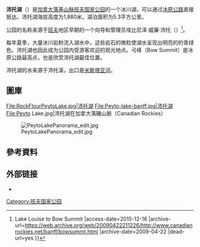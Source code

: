 {{noteTA
|1=zh-hans:落基山脉; zh-hant:洛磯山脈; zh-cn:落基山脉; zh-tw:洛磯山脈;
}}
{{Infobox_lake
 |湖泊名稱 = 沛托湖<br />Peyto Lake
 |湖泊照片 = Peyto Lake-Banff NP-Canada.jpg
 |湖泊照片標題 = 自弓峰眺望沛托湖
 |測深圖 =
 |測深圖標題 =
 |湖泊所在地 = [[亚伯达省|亚伯达省]][[班夫国家公园|班夫国家公园]]
 |座標 = {{coord|51|43|37|N|116|31|19|W|region:CA-AB_type:waterbody}}
 |湖泊類別 = [[冰蝕湖|冰蝕湖]]
 |流入 =
 |流出 =
 |集水區面積 =
 |集水區國家 = {{加拿大}}
 |湖泊長度 = {{convert|2.8|km|mi}}
 |湖泊闊度 = {{convert|0.8|km|mi}}
 |湖泊面積 = {{convert|5.3|km2|mi2}}
 |平均深度 =
 |最深深度 =
 |水體體積 =
 |湖水停留時間 =
 |湖岸線長度 =
 |海拔高度 = {{convert|1880|m|ft|abbr=on}}
 |湖中島嶼 =
 |湖邊城鎮 =
}}
 
'''沛托湖'''（{{lang-en|'''Peyto Lake'''}}）是[[加拿大|加拿大]][[落基山脉|落基山脉]][[班夫国家公园|班夫国家公园]]的一个冰川湖，可以通过[[冰原公路|冰原公路]]直接抵达。沛托湖海拔高度为1,880米，湖泊面积为5.3平方公里。

公园的名称来源于[[班夫|班夫]]地区早期的一个向导和管理员埃比尼泽·威廉·沛托（{{lang|en|Ebenezer William Peyto}}）<ref>{{Cite web |url=http://www.canadianrockies.net/banff/bowsummt.html |title=Banff National Park {{!}} Lake Louise to Bow Summit<!-- Bot generated title --> |access-date=2015-12-16 |archive-url=https://web.archive.org/web/20090422211226/http://www.canadianrockies.net/banff/bowsummt.html |archive-date=2009-04-22 |dead-url=yes }}</ref>。

每年夏季，大量冰川岩粉流入湖水中，这些岩石的微粒使湖水呈现出明亮的的青绿色。沛托湖也因此成为公园内受游客欢迎的观光地点。弓峰（Bow Summit）是冰原公路最高点，也是欣赏沛托湖最佳位置。

沛托湖的水来源于沛托溪，出口是[[米斯塔亚河|米斯塔亚河]]。

== 圖庫 ==
<gallery>
File:RockFlourPeytoLake.jpg|沛托湖
File:Peyto-lake-banff.jpg|沛托湖
File:Peyto Lake.jpg|沛托湖在加拿大落磯山脈（Canadian Rockies）
</gallery>

[[File:PeytoLakePanorama_edit.jpg|left]]

{{Clear|left}}
== 參考資料 ==
{{reflist}}
== 外部链接 ==
{{Commonscat|Peyto Lake}}
*{{Wikitravel|Peyto Lake}}

{{加拿大小作品}}

[[Category:班夫国家公园|Category:班夫国家公园]]